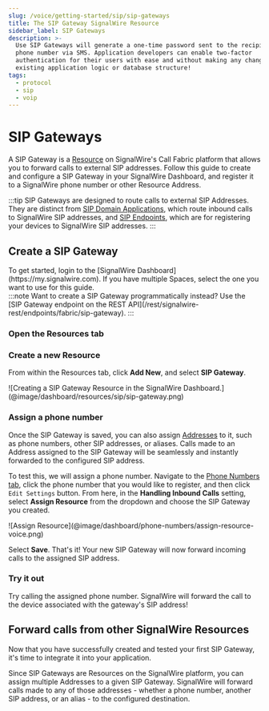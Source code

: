 ```yaml
---
slug: /voice/getting-started/sip/sip-gateways
title: The SIP Gateway SignalWire Resource
sidebar_label: SIP Gateways
description: >-
  Use SIP Gateways will generate a one-time password sent to the recipient's
  phone number via SMS. Application developers can enable two-factor
  authentication for their users with ease and without making any changes to the
  existing application logic or database structure!
tags:
  - protocol
  - sip
  - voip
---
```



# SIP Gateways

A SIP Gateway is a [Resource](/platform/call-fabric/resources)
on SignalWire's Call Fabric platform that allows you to forward calls to external SIP addresses.
Follow this guide to create and configure a SIP Gateway in your SignalWire Dashboard, 
and register it to a SignalWire phone number or other Resource Address.

:::tip 
SIP Gateways are designed to route calls to external SIP Addresses.
They are distinct from [SIP Domain Applications](/voice/getting-started/sip/sip-domain-applications), which route inbound calls to SignalWire SIP addresses,
and [SIP Endpoints](/voice/sip/get-started), which are for registering your devices to SignalWire SIP addresses.
:::

## Create a SIP Gateway

<div className="row">
  
  <div className="col col--6">
    To get started, login to the [SignalWire Dashboard](https://my.signalwire.com).
    If you have multiple Spaces, select the one you want to use for this guide.
  </div>
  
  <div className="col col--6">
    :::note
    Want to create a SIP Gateway programmatically instead? Use the [SIP Gateway endpoint on the REST API](/rest/signalwire-rest/endpoints/fabric/sip-gateway).
    :::
  </div>
  
</div>

<Steps>

### Open the Resources tab

<AddResource/>

### Create a new Resource

From within the Resources tab, click **Add New**, and select **SIP Gateway**.

<Frame caption="When creating a SIP Gateway, give it a name, enter the full external URI, and configure encryption, ciphers, and codec settings.">
    ![Creating a SIP Gateway Resource in the SignalWire Dashboard.](@image/dashboard/resources/sip/sip-gateway.png)
</Frame>

<SipGatewayParams/>

### Assign a phone number

Once the SIP Gateway is saved, you can also assign 
[Addresses](/platform/call-fabric/addresses)
to it, such as phone numbers, other SIP addresses, or aliases.
Calls made to an Address assigned to the SIP Gateway will be seamlessly and instantly forwarded to the configured SIP address.

To test this, we will assign a phone number.
Navigate to the [Phone Numbers tab](https://my.signalwire.com?page=phone_numbers), click the phone number
that you would like to register, and then click `Edit Settings` button. 
From here, in the **Handling Inbound Calls** setting, select **Assign Resource** from the dropdown and choose the SIP Gateway you created.

<Frame>
  ![Assign Resource](@image/dashboard/phone-numbers/assign-resource-voice.png)
</Frame>

Select **Save**. 
That's it!
Your new SIP Gateway will now forward incoming calls to the assigned SIP address.

### Try it out

Try calling the assigned phone number. 
SignalWire will forward the call to the device associated with the gateway's SIP address!

</Steps>

## Forward calls from other SignalWire Resources

Now that you have successfully created and tested your first SIP Gateway, it's time to integrate it into your application.

Since SIP Gateways are Resources on the SignalWire platform, you can assign multiple Addresses to a given SIP Gateway.
SignalWire will forward calls made to any of those addresses - 
whether a phone number, another SIP address, or an alias - 
to the configured destination.

